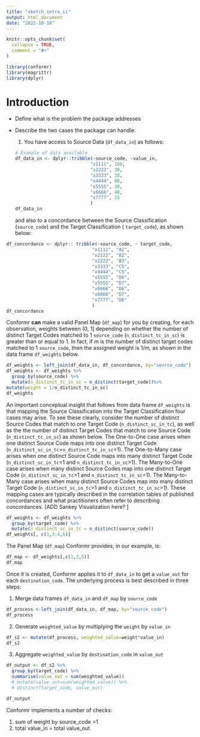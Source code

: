 ```yaml
---
title: "sketch_intro_ii"
output: html_document
date: "2022-10-18"
---
```


```r
knitr::opts_chunk$set(
  collapse = TRUE,
  comment = "#>"
)
```

```r
library(conformr)
library(magrittr)
library(dplyr)
```

# Introduction

-   Define what is the problem the package addresses

-   Describe the two cases the package can handle:

    1.  You have access to Source Data (`df_data_in`) as follows:

    ```r



    # Example of data available 
    df_data_in <- dplyr::tribble(~source_code, ~value_in,
                                "x1111", 100,
                                "x2222", 30,
                                "x3333", 20,
                                "x4444", 80,
                                "x5555", 30,
                                "x6666", 40,
                                "x7777", 15
                                )
    df_data_in
    ```

    and also to a concordance between the Source Classification (`source_code`) and the Target Classification ( `target_code`), as shown below:

```r
   
df_concordance <- dplyr:: tribble(~source_code, ~ target_code,
                                "x1111", "A1",
                                "x2222", "B2",
                                "x2222", "B3",
                                "x3333", "C5",
                                "x4444", "C5",
                                "x5555", "D6",
                                "x5555", "D7",
                                "x6666", "D6",
                                "x6666", "D7",
                                "x7777", "D6"
                                )
df_concordance
```

Conformr **can** make a valid Panel Map (`df_map`) for you by creating, for each observation, weights between (0, 1] depending on whether the number of distinct Target Codes matched to 1 `source_code` (`n_distinct_tc_in_sc`) is greater than or equal to 1. In fact, if *m* is the number of distinct target codes matched to 1 `source_code`, then the assigned weight is 1/*m,* as shown in the data frame `df_weights` below.

```r
df_weights <- left_join(df_data_in, df_concordance, by="source_code")
df_weights <- df_weights %>%
  group_by(source_code) %>%
  mutate(n_distinct_tc_in_sc = n_distinct(target_code))%>%
mutate(weight = 1/n_distinct_tc_in_sc)
df_weights
```

An important conceptual insight that follows from data frame `df_weights` is that mapping the Source Classification into the Target Classification four cases may arise. To see these clearly, consider the number of distinct Source Codes that match to one Target Code (`n_distinct_sc_in_tc`), as well as the the number of distinct Target Codes that match to one Source Code (`n_distinct_tc_in_sc`) as shown below. The One-to-One case arises when one distinct Source Code maps into one distinct Target Code (`n_distinct_sc_in_tc`=`n_distinct_tc_in_sc`=1). The One-to-Many case arises when one distinct Source Code maps into many distinct Target Code (`n_distinct_sc_in_tc`=1 and `n_distinct_tc_in_sc`\>1). The Many-to-One case arises when many distinct Source Codes map into one distinct Target Code (`n_distinct_sc_in_tc`\>1 and `n_distinct_tc_in_sc`=1). The Many-to-Many case arises when many distinct Source Codes map into many distinct Target Code (`n_distinct_sc_in_tc`\>1 and `n_distinct_tc_in_sc`\>1). These mapping cases are typically described in the correlation tables of published concordances and what practitioners often refer to describing concordances. [ADD Sankey Visualization here? ]

```r
df_weights <- df_weights %>%
  group_by(target_code) %>%
  mutate(n_distinct_sc_in_tc = n_distinct(source_code))
df_weights[, c(1,3:4,6)]
```

The Panel Map (`df_map`) Conformr provides, in our example, is:

```r
df_map <- df_weights[,c(1,3,5)]
df_map
```

Once it is created, Conformr applies it to `df_data_in` to get a `value_out` for each `destination_code`. The underlying process is best described in three steps:

1.  Merge data frames `df_data_in` and `df_map` by `source_code`

```r
df_process <-left_join(df_data_in, df_map, by="source_code")
df_process

```

2.  Generate `weighted_value` by multiplying the `weight` by `value_in`

```r
df_s2 <- mutate(df_process, weighted_value=weight*value_in)
df_s2
```

3.  Aggregate `weighted_value` by `destination_code` in `value_out`

```r
df_output <- df_s2 %>%
  group_by(target_code) %>%
  summarise(value_out = sum(weighted_value))
  # mutate(value_out=sum(weighted_value)) %>%
  # distinct(target_code, value_out)

df_output
```

Conformr implements a number of checks:

1.  sum of weight by source_code =1
2.  total value_in = total value_out

```{}
```
